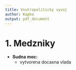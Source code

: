 ```yaml
---
title: Vnutropoliticky vyvoj
author: Kapko
output: pdf_document
---
```


# 1. Medzniky
- **Sudna moc:**
    - vytvorena docasna vlada

<!-- finish the rest -->
<!-- mentalne som to nezvladal -->
